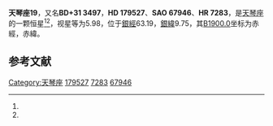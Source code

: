 {{Starbox begin
| name = 天琴座19
}}
{{Starbox observe
| epoch = [[J2000.0|J2000.0]]
| constell = [[天琴座|天琴座]]<ref name=SIMBAD>{{cite web
 | url=http://simbad.u-strasbg.fr/simbad/sim-id?Ident=HR+7283
 | title =Pulsating variable Star
 | publisher=Centre de Données astronomiques de Strasbourg
 | work=SIMBAD
 | accessdate=2012-07-13}}</ref><ref name=DATA>{{cite web
 | url=http://vizier.u-strasbg.fr/viz-bin/VizieR-5?-out.add=.&-source=5050&-corr=PK=HR&-out.max=9999&HR=7283
 | title=VizieR Detailed Page
 | accessdate=2012-07-13
 | archive-date=2016-03-04
 | archive-url=https://web.archive.org/web/20160304215522/http://vizier.u-strasbg.fr/viz-bin/VizieR-5?-out.add=.&-source=5050&-corr=PK=HR&-out.max=9999&HR=7283
 | dead-url=no
 }}</ref>
| 星官 = 
| ra = {{RA|19|11|46}}<ref name=SIMBAD /><ref name=DATA />
| dec = {{DEC|+31|17|0}}<ref name=SIMBAD /><ref name=DATA />
| appmag_v = 5.98<ref name=SIMBAD /><ref name=DATA />
}}
{{Starbox character
| class = B9pSi<ref name=SIMBAD /><ref name=DATA />
| b-v = -0.07<ref name=SIMBAD /><ref name=DATA />
| u-b = -0.3<ref name=SIMBAD /><ref name=DATA />
| r-i = <ref name=SIMBAD /><ref name=DATA />
| variable = 
}}
{{Starbox astrometry
| radial_v = -0.3
| prop_mo_ra = -30
| parallax = 
| p_error = 
}}
{{Starbox catalog
| names =BD+31 3497，[[SAO星表|SAO]] 67946，[[HD星表|HD]] 179527，[[HR星表|HR]] 7283}}
{{Starbox reference |Simbad=HR+7283}}
{{Starbox end}}

'''天琴座19'''，又名'''BD+31 3497'''，'''HD 179527'''、'''SAO 67946'''、'''HR 7283'''，是[[天琴座|天琴座]]的一颗恒星<ref name=SIMBAD /><ref name=DATA />，视星等为5.98，位于[[銀道座標系|銀經]]63.19，[[銀道座標系|銀緯]]9.75，其[[B1900.0|B1900.0]]坐标为赤經{{RA|19|7|55.8}}，赤緯{{DEC|+31|9.75|59}}。

== 参考文献 ==
{{reflist}}

{{star-stub}}

{{天琴座恒星}}
[[Category:天琴座|Category:天琴座]]
[[Category:HD和HDE天體|179527]]
[[Category:HR天體|7283]]
[[Category:SAO天體|67946]]